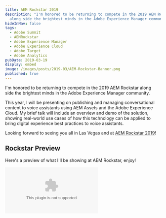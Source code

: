 ```yaml
---
title: AEM Rockstar 2019
description: "I'm honored to be returning to compete in the 2019 AEM Rockstar
  along side the brightest minds in the Adobe Experience Manager community. "
hideInNav: false
tags:
  - Adobe Summit
  - AEMRockstar
  - Adobe Experience Manager
  - Adobe Experience Cloud
  - Adobe Target
  - Adobe Analytics
pubDate: 2019-03-19
display: embed
image: /images/posts/2019-03/AEM-Rockstar-Banner.png
published: true
---
```



  
I'm honored to be returning to compete in the 2019 AEM Rockstar along side the brightest minds in the Adobe Experience Manager community.   
  
This year, I will be presenting on publishing and managing conversational content to voice assistants using AEM Assets and the Adobe Experience Cloud. My brief talk will include an overview and demo of the solution, showing real-world use cases of how this technology can be applied to bring digital experience best practices to voice assistants.   
  
Looking forward to seeing you all in Las Vegas and at [AEM Rockstar 2019](https://aemrockstar2019.attendease.com/)!  
  
## Rockstar Preview

  
Here's a preview of what I'll be showing at AEM Rockstar, enjoy!  
  

<Embed media="https://www.youtube.com/embed/Y8m4QujlUZA" type="embed" />
